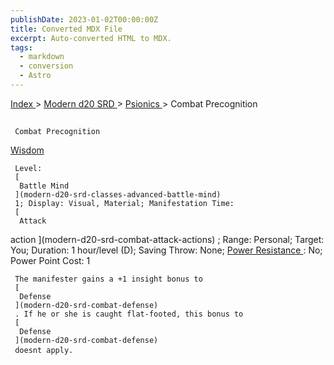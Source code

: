 ```yaml
---
publishDate: 2023-01-02T00:00:00Z
title: Converted MDX File
excerpt: Auto-converted HTML to MDX.
tags:
  - markdown
  - conversion
  - Astro
---
```







[
      Index
     ](-index)
     >
     [
      Modern d20 SRD
     ](modern-d20-srd-index)
     >
     [
      Psionics
     ](modern-d20-srd-psionics-index)
     > Combat Precognition
    





## 
     Combat Precognition
    



[
      Wisdom
     ](modern-d20-srd-basics-ability-scores)




     Level:
     [
      Battle Mind
     ](modern-d20-srd-classes-advanced-battle-mind)
     1; Display: Visual, Material; Manifestation Time:
     [
      Attack
action
     ](modern-d20-srd-combat-attack-actions)
     ; Range: Personal; Target: You; Duration: 1 hour/level (D); Saving Throw: None;
     [
      Power
Resistance
     ](modern-d20-srd-special-abilities-power-resistance)
     : No; Power Point Cost: 1
    



     The manifester gains a +1 insight bonus to
     [
      Defense
     ](modern-d20-srd-combat-defense)
     . If he or she is caught flat-footed, this bonus to
     [
      Defense
     ](modern-d20-srd-combat-defense)
     doesnt apply.
    




